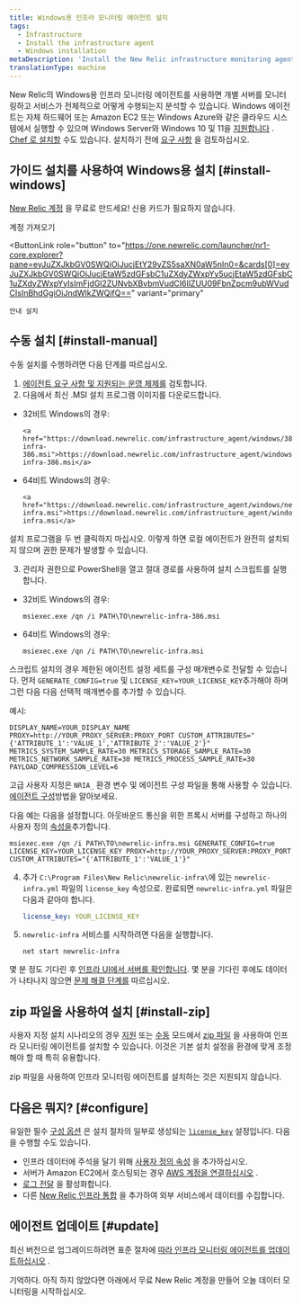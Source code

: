 ```yaml
---
title: Windows용 인프라 모니터링 에이전트 설치
tags:
  - Infrastructure
  - Install the infrastructure agent
  - Windows installation
metaDescription: 'Install the New Relic infrastructure monitoring agent for Windows with a simple headless MSI, and do basic configuration.'
translationType: machine
---
```


New Relic의 Windows용 인프라 모니터링 에이전트를 사용하면 개별 서버를 모니터링하고 서비스가 전체적으로 어떻게 수행되는지 분석할 수 있습니다. Windows 에이전트는 자체 하드웨어 또는 Amazon EC2 또는 Windows Azure와 같은 클라우드 시스템에서 실행할 수 있으며 Windows Server와 Windows 10 및 11을 [지원합니다](/docs/infrastructure/install-infrastructure-agent/get-started/requirements-infrastructure-agent) . [Chef 로 설치할](/docs/infrastructure/new-relic-infrastructure/config-management-tools/configure-new-relic-infrastructure-using-chef) 수도 있습니다. 설치하기 전에 [요구 사항](/docs/infrastructure/new-relic-infrastructure/getting-started/compatibility-requirements-new-relic-infrastructurets) 을 검토하십시오.

## 가이드 설치를 사용하여 Windows용 설치 [#install-windows]

[New Relic 계정](https://newrelic.com/signup) 을 무료로 만드세요! 신용 카드가 필요하지 않습니다.

<ButtonGroup>
  <ButtonLink
    data-tessen="stitchedPathLinkClick"
    role="button"
    to="https://newrelic.com/signup"
    variant="primary"
  >
    계정 가져오기
  </ButtonLink>

  <ButtonLink
    role="button"
    to="https://one.newrelic.com/launcher/nr1-core.explorer?pane=eyJuZXJkbGV0SWQiOiJucjEtY29yZS5saXN0aW5nIn0=&cards[0]=eyJuZXJkbGV0SWQiOiJucjEtaW5zdGFsbC1uZXdyZWxpYy5ucjEtaW5zdGFsbC1uZXdyZWxpYyIsImFjdGl2ZUNvbXBvbmVudCI6IlZUU09FbnZpcm9ubWVudCIsInBhdGgiOiJndWlkZWQifQ=="
    variant="primary"
  >
    안내 설치
  </ButtonLink>
</ButtonGroup>

## 수동 설치 [#install-manual]

수동 설치를 수행하려면 다음 단계를 따르십시오.

1. [에이전트 요구 사항 및 지원되는 운영 체제를](/docs/infrastructure/new-relic-infrastructure/getting-started/compatibility-requirements-new-relic-infrastructure) 검토합니다.
2. 다음에서 최신 .MSI 설치 프로그램 이미지를 다운로드합니다.

* 32비트 Windows의 경우:

  ```
  <a href="https://download.newrelic.com/infrastructure_agent/windows/386/newrelic-infra-386.msi">https://download.newrelic.com/infrastructure_agent/windows/386/newrelic-infra-386.msi</a>​
  ```

* 64비트 Windows의 경우:

  ```
  <a href="https://download.newrelic.com/infrastructure_agent/windows/newrelic-infra.msi">https://download.newrelic.com/infrastructure_agent/windows/newrelic-infra.msi</a>
  ```

<Callout variant="important">
  설치 프로그램을 두 번 클릭하지 마십시오. 이렇게 하면 로컬 에이전트가 완전히 설치되지 않으며 권한 문제가 발생할 수 있습니다.
</Callout>

3. 관리자 권한으로 PowerShell을 열고 절대 경로를 사용하여 설치 스크립트를 실행합니다.

* 32비트 Windows의 경우:

  ```shell
  msiexec.exe /qn /i PATH\TO\newrelic-infra-386.msi
  ```

* 64비트 Windows의 경우:

  ```shell
  msiexec.exe /qn /i PATH\TO\newrelic-infra.msi
  ```

스크립트 설치의 경우 제한된 에이전트 설정 세트를 구성 매개변수로 전달할 수 있습니다. 먼저 `GENERATE_CONFIG=true` 및 `LICENSE_KEY=YOUR_LICENSE_KEY`추가해야 하며 그런 다음 다음 선택적 매개변수를 추가할 수 있습니다.

예시:

```shell
DISPLAY_NAME=YOUR_DISPLAY_NAME PROXY=http://YOUR_PROXY_SERVER:PROXY_PORT CUSTOM_ATTRIBUTES="{'ATTRIBUTE_1':'VALUE_1','ATTRIBUTE_2':'VALUE_2'}" METRICS_SYSTEM_SAMPLE_RATE=30 METRICS_STORAGE_SAMPLE_RATE=30 METRICS_NETWORK_SAMPLE_RATE=30 METRICS_PROCESS_SAMPLE_RATE=30 PAYLOAD_COMPRESSION_LEVEL=6
```

고급 사용자 지정은 `NRIA_` 환경 변수 및 에이전트 구성 파일을 통해 사용할 수 있습니다. [에이전트 구성](/docs/infrastructure/install-infrastructure-agent/configuration/configure-infrastructure-agent/)방법을 알아보세요.

다음 예는 다음을 설정합니다. <InlinePopover type="licenseKey"/>아웃바운드 통신을 위한 프록시 서버를 구성하고 하나의 사용자 정의 [속성을](/docs/using-new-relic/welcome-new-relic/get-started/glossary#attribute)추가합니다.

```shell
msiexec.exe /qn /i PATH\TO\newrelic-infra.msi GENERATE_CONFIG=true LICENSE_KEY=YOUR_LICENSE_KEY PROXY=http://YOUR_PROXY_SERVER:PROXY_PORT CUSTOM_ATTRIBUTES="{'ATTRIBUTE_1':'VALUE_1'}"
```

4. 추가 <InlinePopover type="licenseKey"/>`C:\Program Files\New Relic\newrelic-infra\`에 있는 `newrelic-infra.yml` 파일의 `license_key` 속성으로. 완료되면 `newrelic-infra.yml` 파일은 다음과 같아야 합니다.

   ```yml
   license_key: YOUR_LICENSE_KEY
   ```

5. `newrelic-infra` 서비스를 시작하려면 다음을 실행합니다.

   ```shell
   net start newrelic-infra
   ```

몇 분 정도 기다린 후 [인프라 UI에서 서버를 확인합니다](/docs/infrastructure/infrastructure-ui-pages/infra-ui-overview). 몇 분을 기다린 후에도 데이터가 나타나지 않으면 [문제 해결 단계를](/docs/infrastructure/new-relic-infrastructure/troubleshooting/no-data-appears-infrastructure) 따르십시오.

## zip 파일을 사용하여 설치 [#install-zip]

사용자 지정 설치 시나리오의 경우 [지원](/docs/infrastructure/install-configure-infrastructure/windows-installation/assisted-install-infrastructure-windows) 또는 [수동](/docs/infrastructure/install-configure-infrastructure/windows-installation/manual-install-infrastructure-windows) 모드에서 [zip 파일](https://download.newrelic.com/infrastructure_agent/binaries/windows/) 을 사용하여 인프라 모니터링 에이전트를 설치할 수 있습니다. 이것은 기본 설치 설정을 환경에 맞게 조정해야 할 때 특히 유용합니다.

<Callout variant="caution">
  zip 파일을 사용하여 인프라 모니터링 에이전트를 설치하는 것은 지원되지 않습니다.
</Callout>

<InstallFeedback/>

## 다음은 뭐지? [#configure]

유일한 필수 [구성 옵션](/docs/infrastructure/install-configure-infrastructure/configuration/configure-infrastructure-agent) 은 설치 절차의 일부로 생성되는 [`license_key`](/docs/Infrastructure-configure-your-agent#conf-license_key) 설정입니다. 다음을 수행할 수도 있습니다.

* 인프라 데이터에 주석을 달기 위해 [사용자 정의 속성](/docs/Infrastructure-configure-your-agent#conf-custom_attributes) 을 추가하십시오.
* 서버가 Amazon EC2에서 호스팅되는 경우 [AWS 계정을 연결하십시오](/docs/infrastructure-amazon-aws-ec2-integration#connect) .
* [로그 전달](/docs/logs/enable-new-relic-logs/1-enable-logs/forward-your-logs-using-new-relic-infrastructure-agent) 을 활성화합니다.
* 다른 [New Relic 인프라 통합](/docs/infrastructure/integrations-getting-started/getting-started/introduction-infrastructure-integrations) 을 추가하여 외부 서비스에서 데이터를 수집합니다.

## 에이전트 업데이트 [#update]

최신 버전으로 업그레이드하려면 표준 절차에 [따라 인프라 모니터링 에이전트를 업데이트하십시오](/docs/infrastructure/new-relic-infrastructure/installation/update-infrastructure-agent) .

기억하다. 아직 하지 않았다면 아래에서 무료 New Relic 계정을 만들어 오늘 데이터 모니터링을 시작하십시오.

<InlineSignup/>